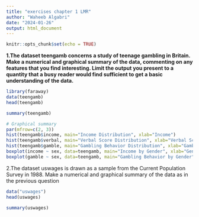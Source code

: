 ```yaml
---
title: "exercises chapter 1 LMR"
author: "Waheeb Algabri"
date: "2024-01-26"
output: html_document
---
```


```r
knitr::opts_chunk$set(echo = TRUE)
```


**1.The dataset teengamb concerns a study of teenage gambling in Britain. Make a numerical and graphical summary of the data, commenting on any features that you
 find interesting. Limit the output you present to a quantity that a busy reader would
find sufficient to get a basic understanding of the data.**


```r
library(faraway)
data(teengamb)
head(teengamb)
```

```r
summary(teengamb)
```

```r
# Graphical summary
par(mfrow=c(2, 3))
hist(teengamb$income, main="Income Distribution", xlab="Income")
hist(teengamb$verbal, main="Verbal Score Distribution", xlab="Verbal Score")
hist(teengamb$gamble, main="Gambling Behavior Distribution", xlab="Gambling Behavior")
boxplot(income ~ sex, data=teengamb, main="Income by Gender", xlab="Gender", ylab="Income")
boxplot(gamble ~ sex, data=teengamb, main="Gambling Behavior by Gender", xlab="Gender", ylab="Gambling Behavior")
```


2.The dataset uswages is drawn as a sample from the Current Population Survey in
1988. Make a numerical and graphical summary of the data as in the previous question

```r
data("uswages")
head(uswages)
```

```r
summary(uswages)
```















